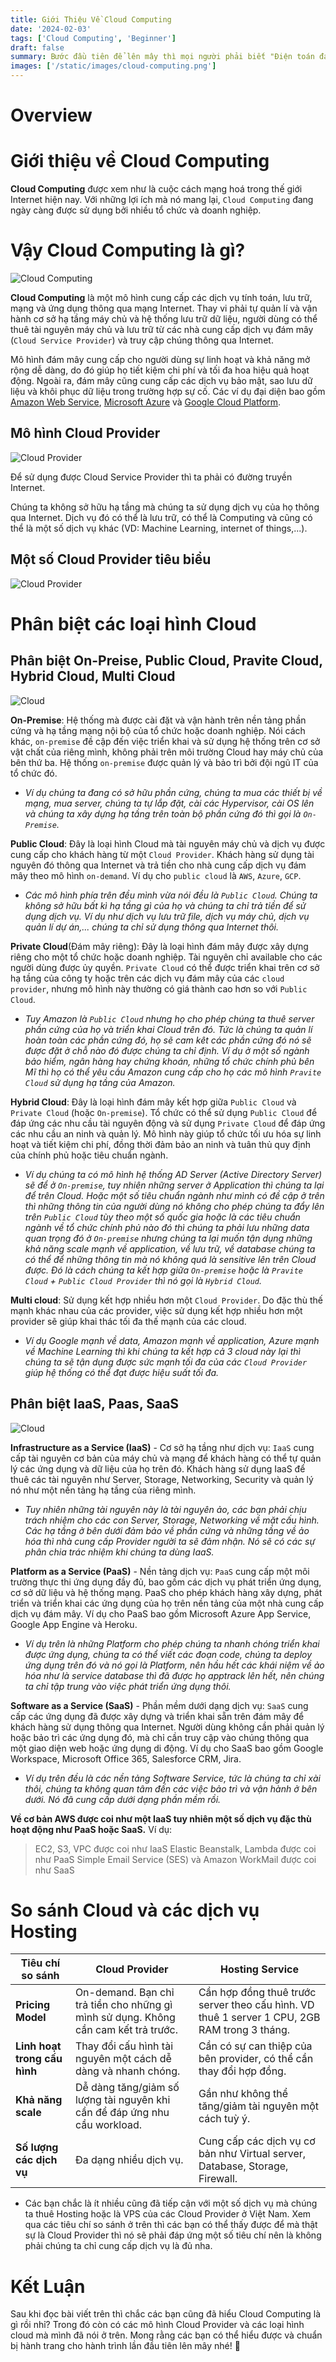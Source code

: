 ```yaml
---
title: Giới Thiệu Về Cloud Computing
date: '2024-02-03'
tags: ['Cloud Computing', 'Beginner']
draft: false
summary: Bước đầu tiên để lên mây thì mọi người phải biết "Điện toán đám mây" là  gì?
images: ['/static/images/cloud-computing.png']
---
```


# Overview

<TOCInline toc={props.toc} exclude="Introduction" />

# Giới thiệu về Cloud Computing

**Cloud Computing** được xem như là cuộc cách mạng hoá trong thế giới Internet hiện nay. Với những lợi ích mà nó mang lại, `Cloud Computing` đang ngày càng được sử dụng bởi nhiều tổ chức và doanh nghiệp.

# Vậy Cloud Computing là gì?

![Cloud Computing](/static/images/cloud-computing.png)

**Cloud Computing** là một mô hình cung cấp các dịch vụ tính toán, lưu trữ, mạng và ứng dụng thông qua mạng Internet. Thay vi phải tự quản lí và vận hành cơ sở hạ tầng máy chủ và hệ thống lưu trữ dữ liệu, người dùng có thể thuê tài nguyên máy chủ và lưu trữ từ các nhà cung cấp dịch vụ đám mây (`Cloud Service Provider`) và truy cập chúng thông qua Internet.

Mô hình đám mây cung cấp cho người dùng sự linh hoạt và khả năng mở rộng dễ dàng, do đó giúp họ tiết kiệm chi phí và tối đa hoa hiệu quả hoạt động. Ngoài ra, đám mây cũng cung cấp các dịch vụ bảo mật, sao lưu dữ liệu và khôi phục dữ liệu trong trường hợp sự cố. Các ví dụ đại diện bao gồm [Amazon Web Service](https://aws.amazon.com/vi/?nc2=h_lg), [Microsoft Azure](https://azure.microsoft.com/en-us) và [Google Cloud Platform](https://cloud.google.com/).

## Mô hình Cloud Provider

![Cloud Provider](/static/images/mo-hinh-cloud-provider.png)

Để sử dụng được Cloud Service Provider thì ta phải có đường truyền Internet.

Chúng ta không sở hữu hạ tầng mà chúng ta sử dụng dịch vụ của họ thông qua Internet. Dịch vụ đó có thể là lưu trữ, có thể là Computing và cũng có thể là một số dịch vụ khác (VD: Machine Learning, internet of things,...).

## Một số Cloud Provider tiêu biểu

![Cloud Provider](/static/images/cloud-provider-tieu-bieu.png)

# Phân biệt các loại hình Cloud

## Phân biệt On-Preise, Public Cloud, Pravite Cloud, Hybrid Cloud, Multi Cloud

![Cloud](/static/images/loai-hinh-cloud.png)

**On-Premise**: Hệ thống mà được cài đặt và vận hành trên nền tảng
phần cứng và hạ tầng mạng nội bộ của tổ chức hoặc doanh nghiệp.
Nói cách khác, `on-premise` đề cập đến việc triển khai và sử dụng hệ
thống trên cơ sở vật chất của riêng mình, không phải trên môi trường
Cloud hay máy chủ của bên thứ ba. Hệ thống `on-premise` được quản
lý và bảo trì bởi đội ngũ IT của tổ chức đó.

- _Ví dụ chúng ta đang có sở hữu phần cứng, chúng ta mua các thiết bị về mạng, mua server, chúng ta tự lắp đặt, cài các Hypervisor, cài OS lên và chúng ta xây dựng
hạ tầng trên toàn bộ phần cứng đó thì gọi là `On-Premise`._


**Public Cloud**: Đây là loại hình Cloud mà tài nguyên máy chủ và dịch vụ
được cung cấp cho khách hàng từ một `Cloud Provider`. Khách hàng sử
dụng tài nguyên đó thông qua Internet và trả tiền cho nhà cung cấp
dịch vụ đám mây theo mô hình `on-demand`. Ví dụ cho `public cloud` là
`AWS`, `Azure`, `GCP`.

- _Các mô hình phía trên đều mình vừa nói đều là `Public Cloud`. Chúng ta không sở hữu bất kì hạ tầng gì của họ và chúng ta chỉ trả tiền
để sử dụng dịch vụ. Ví dụ như dịch vụ lưu trữ file, dịch vụ máy chủ, dịch vụ quản lí dự án,... chúng ta chỉ sử dụng thông qua Internet thôi._

**Private Cloud**(Đám mây riêng): Đây là loại hình đám mây được xây
dựng riêng cho một tổ chức hoặc doanh nghiệp. Tài nguyên chỉ
available cho các người dùng được ủy quyền. `Private Cloud` có thể
được triển khai trên cơ sở hạ tầng của công ty hoặc trên các dịch vụ
đám mây của các `cloud provider`, nhưng mô hình này thường có giá
thành cao hơn so với `Public Cloud`. 

- _Tuy Amazon là `Public Cloud` nhưng họ cho phép chúng ta thuê server phần cứng của họ và triển khai Cloud trên đó. Tức là chúng ta quản lí
hoàn toàn các phần cứng đó, họ sẽ cam kêt các phần cứng đó nó sẽ được đặt ở chỗ nào đó được chúng ta chỉ định. 
Ví dụ ở một số ngành bảo hiểm, ngân hàng hay chứng khoán, những tổ chức chính phủ bên Mĩ thì họ có thể yêu cầu Amazon cung cấp cho họ các mô hình `Pravite Cloud` sử dụng hạ tầng của Amazon._

**Hybrid Cloud**: Đây là loại hình đám mây kết hợp giữa `Public Cloud` và
`Private Cloud` (hoặc `On-premise`). Tổ chức có thể sử dụng `Public Cloud`
để đáp ứng các nhu cầu tài nguyên động và sử dụng `Private Cloud` để
đáp ứng các nhu cầu an ninh và quản lý. Mô hình này giúp tổ chức tối
ưu hóa sự linh hoạt và tiết kiệm chi phí, đồng thời đảm bảo an ninh
và tuân thủ quy định của chính phủ hoặc tiêu chuẩn ngành.

- _Ví dụ chúng ta có mô hình hệ thống AD Server (Active Directory Server) sẽ để ở `On-premise`, tuy nhiên những server 
ở Application thì chúng ta lại để trên Cloud. Hoặc một số tiêu chuẩn ngành như mình có đề cập ở trên thì những thông tin của người dùng
nó không cho phép chúng ta đẩy lên trên `Public Cloud` tùy theo một số quốc gia hoặc là các tiêu chuẩn ngành về tổ chức chính phủ nào đó
thì chúng ta phải lưu những data quan trọng đó ở `On-premise` nhưng chúng ta lại muốn tận dụng những khả năng scale mạnh về application, về lưu trữ, về database chúng ta
có thể để những thông tin mà nó không quá là sensitive lên trên Cloud được. Đó là cách chúng ta kết hợp giữa `On-premise` hoặc là
`Pravite Cloud` + `Public Cloud Provider` thì nó gọi là `Hybrid Cloud`._

**Multi cloud**: Sử dụng kết hợp nhiều hơn một `Cloud Provider`. Do đặc
thù thế mạnh khác nhau của các provider, việc sử dụng kết hợp nhiều
hơn một provider sẽ giúp khai thác tối đa thế mạnh của các cloud.

- _Ví dụ Google mạnh về data, Amazon mạnh về application, Azure mạnh về Machine Learning thì khi chúng ta kết hợp cả 3 cloud này lại thì chúng ta sẽ tận dụng được sức mạnh tối đa của các `Cloud Provider`
giúp hệ thống có thể đạt được hiệu suất tối đa._

## Phân biệt IaaS, Paas, SaaS

![Cloud](/static/images/IaaS-PaaS-SaaS.png)

**Infrastructure as a Service (IaaS)** - Cơ sở hạ tầng như dịch vụ: `IaaS` cung cấp tài nguyên
cơ bản của máy chủ và mạng để khách hàng có thể tự quản lý các ứng dụng và dữ liệu
của họ trên đó. Khách hàng sử dụng IaaS để thuê các tài nguyên như Server, Storage,
Networking, Security và quản lý nó như một nền tảng hạ tầng của riêng mình.

- _Tuy nhiên những tài nguyên này là tài nguyên ảo, các bạn phải chịu trách nhiệm cho các con Server, Storage, Networking về mặt cấu hình.
Các hạ tầng ở bên dưới đảm bảo về phần cứng và những tầng về ảo hóa thì nhà cung cấp Provider người ta sẽ đảm nhận.
Nó sẽ có các sự phân chia trác nhiệm khi chúng ta dùng IaaS._ 

**Platform as a Service (PaaS)** - Nền tảng dịch vụ: `PaaS` cung cấp một môi trường thực thi
ứng dụng đầy đủ, bao gồm các dịch vụ phát triển ứng dụng, cơ sở dữ liệu và hệ thống
mạng. PaaS cho phép khách hàng xây dựng, phát triển và triển khai các ứng dụng của họ
trên nền tảng của một nhà cung cấp dịch vụ đám mây. Ví dụ cho PaaS bao gồm Microsoft
Azure App Service, Google App Engine và Heroku.

- _Ví dụ trên là những Platform cho phép chúng ta nhanh chóng triển khai được ứng dụng, chúng ta có thể viết các đoạn code, chúng ta deploy ứng dụng trên đó và nó gọi là Platform, nên hầu hết các khái niệm
về ảo hóa như là service database thì đã được họ apptrack lên hết, nên chúng ta chỉ tập trung vào việc phát triển ứng dụng thôi._

**Software as a Service (SaaS)** - Phần mềm dưới dạng dịch vụ: `SaaS` cung cấp các ứng dụng
đã được xây dựng và triển khai sẵn trên đám mây để khách hàng sử dụng thông qua
Internet. Người dùng không cần phải quản lý hoặc bảo trì các ứng dụng đó, mà chỉ cần
truy cập vào chúng thông qua một giao diện web hoặc ứng dụng di động. Ví dụ cho SaaS
bao gồm Google Workspace, Microsoft Office 365, Salesforce CRM, Jira.

- _Ví dụ trên đều là các nền tảng Software Service, tức là chúng ta chỉ xài thôi, chúng ta không quan tâm đến các việc bảo trì và vận hành ở bên dưới. Nó đã cung cấp dưới dạng phần mềm rồi._

**Về cơ bản AWS được coi như một IaaS tuy nhiên một số dịch vụ đặc
thù hoạt động như PaaS hoặc SaaS.** Ví dụ:
> EC2, S3, VPC được coi như IaaS
> Elastic Beanstalk, Lambda được coi như PaaS
> Simple Email Service (SES) và Amazon WorkMail được coi như SaaS

# So sánh Cloud và các dịch vụ Hosting

| **Tiêu chí so sánh**         |                          **Cloud Provider**                                         |                                    **Hosting Service**                                       |
|------------------------------|-------------------------------------------------------------------------------------|----------------------------------------------------------------------------------------------|
| **Pricing Model**            | On-demand. Bạn chỉ trả tiền cho những gì mình sử dụng. Không cần cam kết trả trước. | Cần hợp đồng thuê trước server theo cấu hình. VD thuê 1 server 1 CPU, 2GB RAM trong 3 tháng. |
| **Linh hoạt trong cấu hình** | Thay đổi cấu hình tài nguyên một cách dễ dàng và nhanh chóng.                       | Cần có sự can thiệp của bên provider, có thể cần thay đổi hợp đồng.                          |
| **Khả năng scale**           | Dễ dàng tăng/giảm số lượng tài nguyên khi cần để đáp ứng nhu cầu workload.          | Gần như không thể tăng/giảm tài nguyên một cách tuỳ ý.                                       |
| **Số lượng các dịch vụ**     | Đa dạng nhiều dịch vụ.                                                              | Cung cấp các dịch vụ cơ bản như Virtual server, Database, Storage, Firewall.                 |

- Các bạn chắc là ít nhiều cũng đã tiếp cận với một số dịch vụ mà chúng ta thuê Hosting hoặc là VPS của các Cloud Provider
ở Việt Nam. Xem qua các tiêu chí so sánh ở trên thì các bạn có thể thấy được để mà thật sự là Cloud Provider thì nó sẽ phải đáp ứng một số tiêu
chí nên là không phải chúng ta chỉ cung cấp dịch vụ là đủ nha.

# Kết Luận

Sau khi đọc bài viết trên thì chắc các bạn cũng đã hiểu Cloud Computing là gì rồi nhỉ?
Trong đó còn có các mô hình Cloud Provider và các loại hình cloud mà mình đã nói ở trên. Mong rằng các bạn có thể hiểu được và chuẩn bị hành trang cho
hành trình lần đầu tiên lên mây nhé! 🤣




